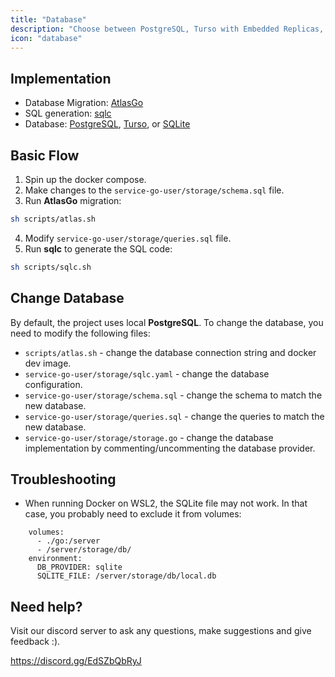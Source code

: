 ```yaml
---
title: "Database"
description: "Choose between PostgreSQL, Turso with Embedded Replicas, or SQLite"
icon: "database"
---
```


## Implementation

- Database Migration: [AtlasGo](https://atlasgo.io/docs)
- SQL generation: [sqlc](https://sqlc.dev)
- Database: [PostgreSQL](https://www.postgresql.org/), [Turso](https://turso.tech/), or [SQLite](https://www.sqlite.org/index.html)

## Basic Flow

1. Spin up the docker compose.
2. Make changes to the `service-go-user/storage/schema.sql` file.
3. Run **AtlasGo** migration:

```bash
sh scripts/atlas.sh
```

4. Modify `service-go-user/storage/queries.sql` file.
5. Run **sqlc** to generate the SQL code:

```bash
sh scripts/sqlc.sh
```

## Change Database

By default, the project uses local **PostgreSQL**. To change the database, you need to modify the following files:

- `scripts/atlas.sh` - change the database connection string and docker dev image.
- `service-go-user/storage/sqlc.yaml` - change the database configuration.
- `service-go-user/storage/schema.sql` - change the schema to match the new database.
- `service-go-user/storage/queries.sql` - change the queries to match the new database.
- `service-go-user/storage/storage.go` - change the database implementation by commenting/uncommenting the database provider.

## Troubleshooting

- When running Docker on WSL2, the SQLite file may not work. In that case, you probably need to exclude it from volumes:

```
    volumes:
      - ./go:/server
      - /server/storage/db/
    environment:
      DB_PROVIDER: sqlite
      SQLITE_FILE: /server/storage/db/local.db
```

## Need help?

Visit our discord server to ask any questions, make suggestions and give feedback :).

https://discord.gg/EdSZbQbRyJ
